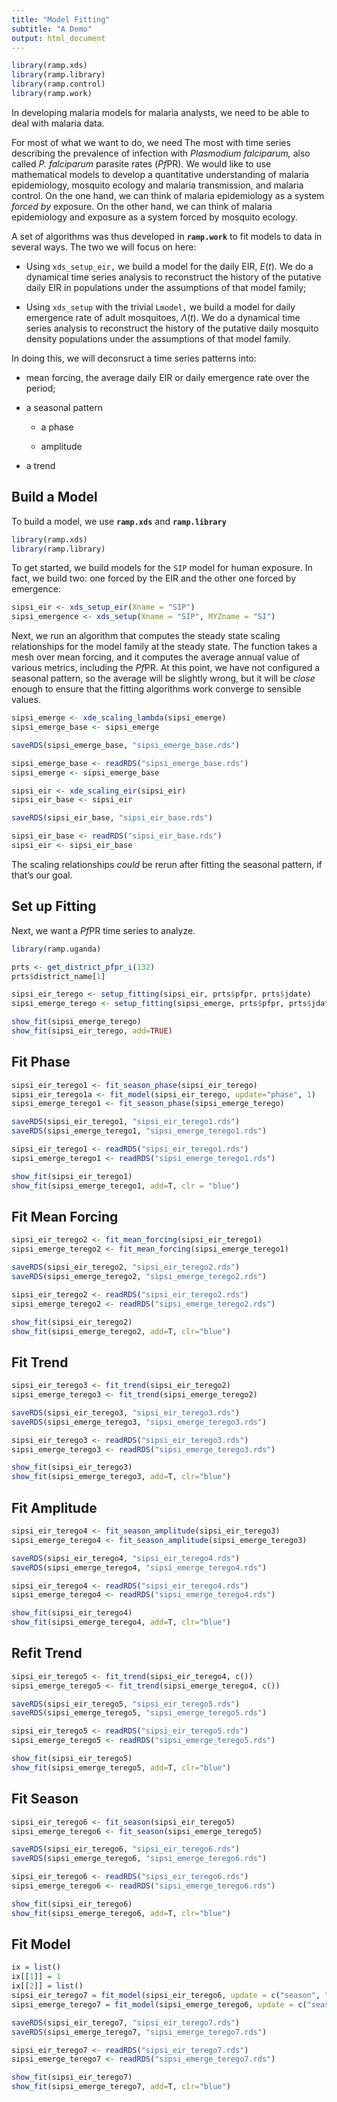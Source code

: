 ```yaml
---
title: "Model Fitting"
subtitle: "A Demo"
output: html_document
---
```


```r
library(ramp.xds)
library(ramp.library)
library(ramp.control)
library(ramp.work)
```

In developing malaria models for malaria analysts, we need to be able to deal with malaria data. 

For most of what we want to do, we need The most with time series describing the prevalence of infection with *Plasmodium falciparum,* also called *P. falciparum* parasite rates (*Pf*PR). We would like to use mathematical models to develop a quantitative understanding of malaria epidemiology, mosquito ecology and malaria transmission, and malaria control. On the one hand, we can think of malaria epidemiology as a system *forced by* exposure. On the other hand, we can think of malaria epidemiology and exposure as a system forced by mosquito ecology. 

A set of algorithms was thus developed in **`ramp.work`** to fit models to data in several ways. The two we will focus on here: 

+ Using `xds_setup_eir,` we build a model for the daily EIR, $E(t).$ We do a dynamical time series analysis to reconstruct the history of the putative daily EIR in populations under the assumptions of that model family; 

+ Using `xds_setup` with the trivial `Lmodel,` we build a model for daily emergence rate of adult mosquitoes, $\Lambda(t)$. We do a dynamical time series analysis to reconstruct the history of the putative daily mosquito density populations under the assumptions of that model family. 

In doing this, we will deconsruct a time series patterns into: 

+ mean forcing, the average daily EIR or daily emergence rate over the period; 

+ a seasonal pattern

    - a phase
    
    - amplitude

+ a trend


## Build a Model

To build a model, we use **`ramp.xds`** and **`ramp.library`** 

```r
library(ramp.xds)
library(ramp.library)
```

To get started, we build models for the `SIP` model for human exposure. In fact, we build two: one forced by the EIR and the other one forced by emergence:

```r
sipsi_eir <- xds_setup_eir(Xname = "SIP")
sipsi_emergence <- xds_setup(Xname = "SIP", MYZname = "SI")
```

Next, we run an algorithm that computes the steady state scaling relationships for the model family at the steady state. The function takes a mesh over mean forcing, and it computes the average annual value of various metrics, including the *Pf*PR.  At this point, we have not configured a seasonal pattern, so the average will be slightly wrong, but it will be *close* enough to ensure that the fitting algorithms work converge to sensible values. 

```r
sipsi_emerge <- xde_scaling_lambda(sipsi_emerge)
sipsi_emerge_base <- sipsi_emerge
```

```r
saveRDS(sipsi_emerge_base, "sipsi_emerge_base.rds")
```

```r
sipsi_emerge_base <- readRDS("sipsi_emerge_base.rds")
sipsi_emerge <- sipsi_emerge_base 
```


```r
sipsi_eir <- xde_scaling_eir(sipsi_eir)
sipsi_eir_base <- sipsi_eir
```

```r
saveRDS(sipsi_eir_base, "sipsi_eir_base.rds")
```


```r
sipsi_eir_base <- readRDS("sipsi_eir_base.rds")
sipsi_eir <- sipsi_eir_base 
```

The scaling relationships *could* be rerun after fitting the seasonal pattern, if that's our goal. 

## Set up Fitting 

Next, we want a *Pf*PR time series to analyze. 

```r
library(ramp.uganda)
```

```r
prts <- get_district_pfpr_i(132)
prts$district_name[1]
```


```r
sipsi_eir_terego <- setup_fitting(sipsi_eir, prts$pfpr, prts$jdate)
sipsi_emerge_terego <- setup_fitting(sipsi_emerge, prts$pfpr, prts$jdate)
```

```r
show_fit(sipsi_emerge_terego)
show_fit(sipsi_eir_terego, add=TRUE)
```


## Fit Phase 

```r
sipsi_eir_terego1 <- fit_season_phase(sipsi_eir_terego)
sipsi_eir_terego1a <- fit_model(sipsi_eir_terego, update="phase", 1)
sipsi_emerge_terego1 <- fit_season_phase(sipsi_emerge_terego)
```

```r
saveRDS(sipsi_eir_terego1, "sipsi_eir_terego1.rds")
saveRDS(sipsi_emerge_terego1, "sipsi_emerge_terego1.rds")
```

```r
sipsi_eir_terego1 <- readRDS("sipsi_eir_terego1.rds")
sipsi_emerge_terego1 <- readRDS("sipsi_emerge_terego1.rds")
```

```r
show_fit(sipsi_eir_terego1)  
show_fit(sipsi_emerge_terego1, add=T, clr = "blue") 
```


## Fit Mean Forcing 

```r
sipsi_eir_terego2 <- fit_mean_forcing(sipsi_eir_terego1)
sipsi_emerge_terego2 <- fit_mean_forcing(sipsi_emerge_terego1)
```

```r
saveRDS(sipsi_eir_terego2, "sipsi_eir_terego2.rds")
saveRDS(sipsi_emerge_terego2, "sipsi_emerge_terego2.rds")
```

```r
sipsi_eir_terego2 <- readRDS("sipsi_eir_terego2.rds")
sipsi_emerge_terego2 <- readRDS("sipsi_emerge_terego2.rds")
```

```r
show_fit(sipsi_eir_terego2)
show_fit(sipsi_emerge_terego2, add=T, clr="blue")
```

## Fit Trend 


```r
sipsi_eir_terego3 <- fit_trend(sipsi_eir_terego2)
sipsi_emerge_terego3 <- fit_trend(sipsi_emerge_terego2)
```


```r
saveRDS(sipsi_eir_terego3, "sipsi_eir_terego3.rds")
saveRDS(sipsi_emerge_terego3, "sipsi_emerge_terego3.rds")
```

```r
sipsi_eir_terego3 <- readRDS("sipsi_eir_terego3.rds")
sipsi_emerge_terego3 <- readRDS("sipsi_emerge_terego3.rds")
```

```r
show_fit(sipsi_eir_terego3)
show_fit(sipsi_emerge_terego3, add=T, clr="blue")
```

## Fit Amplitude 

```r
sipsi_eir_terego4 <- fit_season_amplitude(sipsi_eir_terego3)
sipsi_emerge_terego4 <- fit_season_amplitude(sipsi_emerge_terego3)
```

```r
saveRDS(sipsi_eir_terego4, "sipsi_eir_terego4.rds")
saveRDS(sipsi_emerge_terego4, "sipsi_emerge_terego4.rds")
```

```r
sipsi_eir_terego4 <- readRDS("sipsi_eir_terego4.rds")
sipsi_emerge_terego4 <- readRDS("sipsi_emerge_terego4.rds")
```

```r
show_fit(sipsi_eir_terego4)
show_fit(sipsi_emerge_terego4, add=T, clr="blue")
```

## Refit Trend 

```r
sipsi_eir_terego5 <- fit_trend(sipsi_eir_terego4, c())
sipsi_emerge_terego5 <- fit_trend(sipsi_emerge_terego4, c())
```

```r
saveRDS(sipsi_eir_terego5, "sipsi_eir_terego5.rds")
saveRDS(sipsi_emerge_terego5, "sipsi_emerge_terego5.rds")
```

```r
sipsi_eir_terego5 <- readRDS("sipsi_eir_terego5.rds")
sipsi_emerge_terego5 <- readRDS("sipsi_emerge_terego5.rds")
```

```r
show_fit(sipsi_eir_terego5)
show_fit(sipsi_emerge_terego5, add=T, clr="blue")
```


## Fit Season 


```r
sipsi_eir_terego6 <- fit_season(sipsi_eir_terego5)
sipsi_emerge_terego6 <- fit_season(sipsi_emerge_terego5)
```

```r
saveRDS(sipsi_eir_terego6, "sipsi_eir_terego6.rds")
saveRDS(sipsi_emerge_terego6, "sipsi_emerge_terego6.rds")
```

```r
sipsi_eir_terego6 <- readRDS("sipsi_eir_terego6.rds")
sipsi_emerge_terego6 <- readRDS("sipsi_emerge_terego6.rds")
```

```r
show_fit(sipsi_eir_terego6)
show_fit(sipsi_emerge_terego6, add=T, clr="blue")
```

## Fit Model

```r
ix = list()
ix[[1]] = 1 
ix[[2]] = list()  
sipsi_eir_terego7 = fit_model(sipsi_eir_terego6, update = c("season", "trend"), ix = ix) 
sipsi_emerge_terego7 = fit_model(sipsi_emerge_terego6, update = c("season", "trend"), ix = ix) 
```

```r
saveRDS(sipsi_eir_terego7, "sipsi_eir_terego7.rds")
saveRDS(sipsi_emerge_terego7, "sipsi_emerge_terego7.rds")
```

```r
sipsi_eir_terego7 <- readRDS("sipsi_eir_terego7.rds")
sipsi_emerge_terego7 <- readRDS("sipsi_emerge_terego7.rds")
```

```r
show_fit(sipsi_eir_terego7)
show_fit(sipsi_emerge_terego7, add=T, clr="blue")
```



